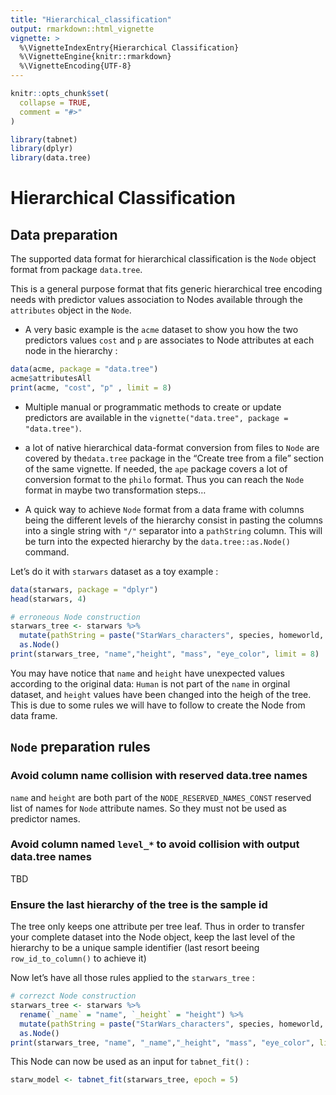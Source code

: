 ```yaml
---
title: "Hierarchical_classification"
output: rmarkdown::html_vignette
vignette: >
  %\VignetteIndexEntry{Hierarchical Classification}
  %\VignetteEngine{knitr::rmarkdown}
  %\VignetteEncoding{UTF-8}
---
```


```r
knitr::opts_chunk$set(
  collapse = TRUE,
  comment = "#>"
)
```

```r
library(tabnet)
library(dplyr)
library(data.tree)
```

# Hierarchical Classification

## Data preparation

The supported data format for hierarchical classification is the `Node` object format from package `data.tree`.

This is a general purpose format that fits generic hierarchical tree encoding needs with predictor values association to Nodes available through the `attributes` object in the `Node`.

 - A very basic example is the `acme` dataset to show you how the two predictors values `cost` and `p` are associates to Node attributes at each node in the hierarchy : 
```r
data(acme, package = "data.tree")
acme$attributesAll
print(acme, "cost", "p" , limit = 8)
```

- Multiple manual or programmatic methods to create or update predictors are available in the `vignette("data.tree", package = "data.tree")`.

- a lot of native hierarchical data-format conversion from files to `Node` are covered by the`data.tree` package in the "Create tree from a file" section of the same vignette. If needed, the `ape` package covers a lot of conversion format to the `philo` format. Thus you can reach the `Node` format in maybe two transformation steps...

- A quick way to achieve `Node` format from a data frame with columns being the different levels of the hierarchy consist in pasting the columns into a single string with `"/"` separator into a `pathString` column.
This will be turn into the expected hierarchy by the `data.tree::as.Node()` command.

Let's do it with `starwars` dataset as a toy example : 
```r
data(starwars, package = "dplyr")
head(starwars, 4)

# erroneous Node construction
starwars_tree <- starwars %>% 
  mutate(pathString = paste("StarWars_characters", species, homeworld, `name`, sep = "/")) %>%
  as.Node()
print(starwars_tree, "name","height", "mass", "eye_color", limit = 8)

```

You may have notice that `name` and `height` have unexpected values according to the original data: `Human` is not part of the `name` in orginal dataset, and `height` values have been changed into the heigh of the tree. This is due to some rules we will have to follow to create the Node from data frame.

## `Node` preparation rules

### Avoid column name collision with reserved data.tree names

`name` and `height` are both part of the `NODE_RESERVED_NAMES_CONST` reserved list of names for `Node` attribute names. So they must not be used as predictor names.

### Avoid column named `level_*` to avoid collision with output data.tree names

TBD

### Ensure the last hierarchy of the tree is the sample id

The tree only keeps one attribute per tree leaf. Thus in order to transfer your complete dataset into the Node object, keep the last level of the hierarchy to be a unique sample identifier (last resort beeing `row_id_to_column()` to achieve it)

Now let's have all those rules applied to the `starwars_tree` : 

```r
# correzct Node construction
starwars_tree <- starwars %>% 
  rename(`_name` = "name", `_height` = "height") %>% 
  mutate(pathString = paste("StarWars_characters", species, homeworld, `_name`, sep = "/")) %>%
  as.Node()
print(starwars_tree, "name", "_name","_height", "mass", "eye_color", limit = 8)
```

This Node can now be used as an input for `tabnet_fit()` : 
```r
starw_model <- tabnet_fit(starwars_tree, epoch = 5)
```

